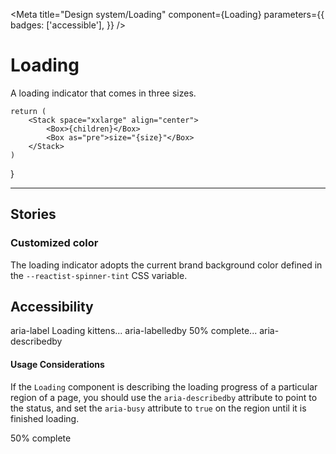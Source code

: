 
<Meta
    title="Design system/Loading"
    component={Loading}
    parameters={{
        badges: ['accessible'],
    }}
/>

# Loading

A loading indicator that comes in three sizes.

    return (
        <Stack space="xxlarge" align="center">
            <Box>{children}</Box>
            <Box as="pre">size="{size}"</Box>
        </Stack>
    )
}

<Canvas>
    <Story parameters={{ docs: { source: { type: 'dynamic' } } }} name="All Sizes">
        <Box display="flex" flexDirection="row" justifyContent="spaceEvenly" alignItems="flexEnd">
            <Example size="small">
                <Loading aria-label="Loading Demo" size="small" />
            </Example>
            <Example size="medium">
                <Loading aria-label="Loading Demo" size="medium" />
            </Example>
            <Example size="large">
                <Loading aria-label="Loading Demo" size="large" />
            </Example>
        </Box>
    </Story>
</Canvas>

---

<Description of={Loading} />
<ArgsTable of={Loading} />

## Stories

### Customized color

The loading indicator adopts the current brand background color defined in the `--reactist-spinner-tint`
CSS variable.

<Canvas withToolbar>
    <Story parameters={{ docs: { source: { type: 'dynamic' } } }} name="Customize Color">
        <Box
            display="flex"
            flexDirection="row"
            justifyContent="spaceEvenly"
            alignItems="flexEnd"
            style={{ '--reactist-spinner-tint': 'red' }}
        >
            <Example size="small">
                <Loading aria-label="Loading Demo" size="small" />
            </Example>
            <Example size="medium">
                <Loading aria-label="Loading Demo" size="medium" />
            </Example>
            <Example size="large">
                <Loading aria-label="Loading Demo" size="large" />
            </Example>
        </Box>
    </Story>
</Canvas>

## Accessibility

<Canvas>
    <Story parameters={{ docs: { source: { type: 'dynamic' } } }} name="Accessibility Attributes">
        <Box display="flex" flexDirection="row" justifyContent="spaceEvenly" alignItems="flexEnd">
            <Stack space="xxlarge" align="center">
                <Loading aria-label="Loading puppies" />
                <Box as="pre">aria-label</Box>
            </Stack>
            <Stack space="xxlarge" align="center">
                <Text id="loading-kittens" tone="secondary">
                    Loading kittens...
                </Text>
                <Loading aria-labelledby="loading-kittens" />
                <Box as="pre">aria-labelledby</Box>
            </Stack>
            <Stack space="xxlarge" align="center">
                <Text id="loading-progress" tone="secondary">
                    50% complete...
                </Text>
                <Loading aria-label="loading-progress" />
                <Box as="pre">aria-describedby</Box>
            </Stack>
        </Box>
    </Story>
</Canvas>

#### Usage Considerations

If the `Loading` component is describing the loading progress of a particular region of a page, you should use the `aria-describedby` attribute to point to the status, and set the `aria-busy` attribute to `true` on the region until it is finished loading.

<Canvas>
    <Story
        parameters={{ docs: { source: { type: 'dynamic' } } }}
        name="Accessibility Considerations"
    >
        <Box
            alignItems="center"
            aria-busy={true}
            display="flex"
            flexDirection="column"
            justifyContent="spaceEvenly"
            style={{
                background: '#f3f3f3',
                border: '1px solid #333',
                width: '200px',
                height: '200px',
            }}
        >
            <Loading aria-describedby="loading-progress" />
            <Text id="loading-progress" tone="secondary">
                50% complete
            </Text>
        </Box>
    </Story>
</Canvas>
